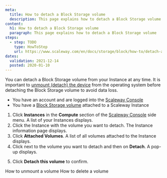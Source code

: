 ```yaml
---
meta:
  title: How to detach a Block Storage volume 
  description: This page explains how to detach a Block Storage volume
content:
  h1: How to detach a Block Storage volume 
  paragraph: This page explains how to detach a Block Storage volume
steps:
  - step: TODO
    type: HowToStep
    url: https://www.scaleway.com/en/docs/storage/block/how-to/detach-a-volume
dates:
  validation: 2021-12-14
  posted: 2020-01-10
---
```


You can detach a Block Storage volume from your Instance at any time. It is important to [unmount (detach) the device](/storage/block/how-to/unmount-a-volume/) from the operating system before detaching the Block Storage volume to avoid data loss. 


<Message type="requirement">

- You have an account and are logged into the [Scaleway Console](https://console.scaleway.com)
- You have a [Block Storage volume](/storage/block/concepts/#block-device/) attached to a Scaleway Instance

</Message>

1. Click **Instances** in the **Compute** section of the [Scaleway Console](https://console.scaleway.com) side menu. A list of your Instances displays.
2. Click the Instance with the volume you want to detach. The Instance information page displays.
3. Click **Attached Volumes**. A list of all volumes attached to the Instance displays.
4. Click <Icon name="more" /> next to the volume you want to detach and then on **Detach**. A pop-up displays.
  <Lightbox src="scaleway-detach-volume.png" alt="" />

5. Click **Detach this volume** to confirm.

<Navigation title="See Also">
  <PreviousButton to="/storage/block/how-to/unmount-a-volume/">How to unmount a volume</PreviousButton>
  <NextButton to="/storage/block/how-to/delete-a-volume/">How to delete a volume</NextButton>
</Navigation>
